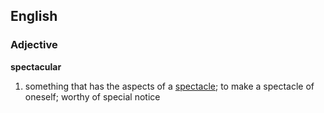 ==English==

===Adjective===
'''spectacular'''
#something that has the aspects of a [[spectacle]]; to make a spectacle of oneself; worthy of special notice
